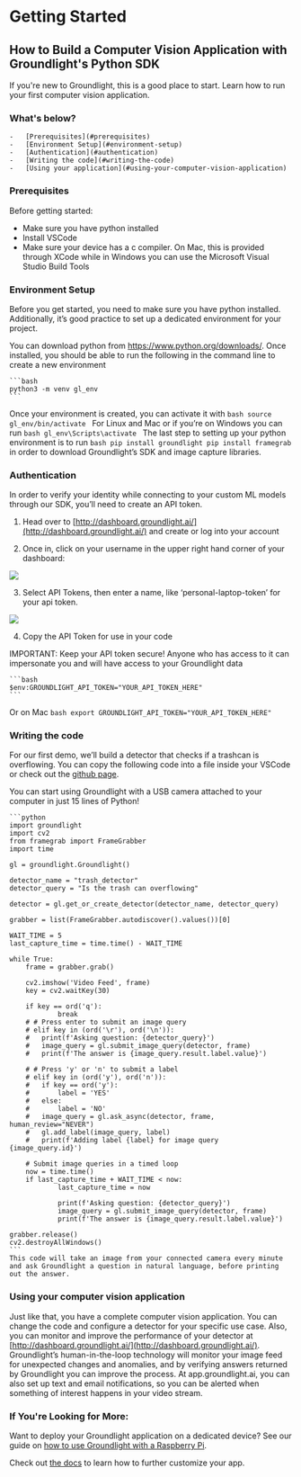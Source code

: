 
# Getting Started

## How to Build a Computer Vision Application with Groundlight's Python SDK

If you're new to Groundlight, this is a good place to start. Learn how to run your first computer vision application.



### What's below?

    -   [Prerequisites](#prerequisites)
    -   [Environment Setup](#environment-setup)
    -   [Authentication](#authentication)
    -   [Writing the code](#writing-the-code)
    -   [Using your application](#using-your-computer-vision-application)



### Prerequisites

Before getting started:

- Make sure you have python installed
- Install VSCode
- Make sure your device has a c compiler. On Mac, this is provided through XCode while in Windows you can use the Microsoft Visual Studio Build Tools

### Environment Setup

Before you get started, you need to make sure you have python installed. Additionally, it’s good practice to set up a dedicated environment for your project. 

You can download python from https://www.python.org/downloads/. Once installed, you should be able to run the following in the command line to create a new environment

    ```bash
    python3 -m venv gl_env
    ```
Once your environment is created, you can activate it with
    ```bash
    source gl_env/bin/activate
    ```
For Linux and Mac or if you’re on Windows you can run
    ```bash
    gl_env\Scripts\activate
    ```
The last step to setting up your python environment is to run
    ```bash
    pip install groundlight
    pip install framegrab
    ```
in order to download Groundlight’s SDK and image capture libraries.



### Authentication

In order to verify your identity while connecting to your custom ML models through our SDK, you’ll need to create an API token.

1. Head over to [http://dashboard.groundlight.ai/](http://dashboard.groundlight.ai/) and create or log into your account

2. Once in, click on your username in the upper right hand corner of your dashboard:

![](https://cdn.prod.website-files.com/664b7cc2ac49aeb2da6ef127/66cfb5e41e8dd9e0dd597419_AD_4nXeh8kPRLV3V4_broECuW9z1ELIqEIyJUelCjbWdE7RFtakxaov5ZgUylZBo6g4DAgqgTP2DnSrcJ26J7-pdFA2pjjnFfYxZykniuEv0axiniev3cmZiyIjaGvyHdj-381PLhvRHsm_jd4KtXXmCOV9ClNQx.png)

3. Select API Tokens, then enter a name, like ‘personal-laptop-token’ for your api token.

![](https://cdn.prod.website-files.com/664b7cc2ac49aeb2da6ef127/66cfb5f8b844596360c5c460_AD_4nXfkHlRPPBcdkFFjjAAYC42LwgXe91qbwDfwFs3V8lGFXhSoSFpjUBXo7RX0vyZVYUurzEIp3kFL9H8pghpLD8omBqLGswHQJUMxGo8dBDh--e8wj4LQZcwywrt0hotsz9DoBZb5owokq2YeJlPI4_trG-nJ.png)

4. Copy the API Token for use in your code

IMPORTANT: Keep your API token secure! Anyone who has access to it can impersonate you and will have access to your Groundlight data


    ```bash
    $env:GROUNDLIGHT_API_TOKEN="YOUR_API_TOKEN_HERE"
    ```
Or on Mac
    ```bash
    export GROUNDLIGHT_API_TOKEN="YOUR_API_TOKEN_HERE"
    ```


### Writing the code

For our first demo, we’ll build a detector that checks if a trashcan is overflowing. You can copy the following code into a file inside your VSCode or check out the [github page](https://github.com/groundlight/video_tutorials/tree/main/sdk_intro).

You can start using Groundlight with a USB camera attached to your computer in just 15 lines of Python!

    ```python
    import groundlight
    import cv2
    from framegrab import FrameGrabber
    import time

    gl = groundlight.Groundlight()

    detector_name = "trash_detector"
    detector_query = "Is the trash can overflowing"

    detector = gl.get_or_create_detector(detector_name, detector_query)

    grabber = list(FrameGrabber.autodiscover().values())[0]

    WAIT_TIME = 5
    last_capture_time = time.time() - WAIT_TIME

    while True:
        frame = grabber.grab()

        cv2.imshow('Video Feed', frame)
        key = cv2.waitKey(30)

        if key == ord('q'):
                break
        # # Press enter to submit an image query
        # elif key in (ord('\r'), ord('\n')):
        # 	print(f'Asking question: {detector_query}')
        # 	image_query = gl.submit_image_query(detector, frame)
        # 	print(f'The answer is {image_query.result.label.value}')

        # # Press 'y' or 'n' to submit a label
        # elif key in (ord('y'), ord('n')):
        # 	if key == ord('y'):
        #     	label = 'YES'
        # 	else:
        #     	label = 'NO'
        # 	image_query = gl.ask_async(detector, frame, human_review="NEVER")
        # 	gl.add_label(image_query, label)
        # 	print(f'Adding label {label} for image query {image_query.id}')

        # Submit image queries in a timed loop
        now = time.time()
        if last_capture_time + WAIT_TIME < now:
                last_capture_time = now

                print(f'Asking question: {detector_query}')
                image_query = gl.submit_image_query(detector, frame)
                print(f'The answer is {image_query.result.label.value}')

    grabber.release()
    cv2.destroyAllWindows()
    ```
    This code will take an image from your connected camera every minute and ask Groundlight a question in natural language, before printing out the answer.



### Using your computer vision application

Just like that, you have a complete computer vision application. You can change the code and configure a detector for your specific use case. Also, you can monitor and improve the performance of your detector at [http://dashboard.groundlight.ai/](http://dashboard.groundlight.ai/). Groundlight’s human-in-the-loop technology will monitor your image feed for unexpected changes and anomalies, and by verifying answers returned by Groundlight you can improve the process. At app.groundlight.ai, you can also set up text and email notifications, so you can be alerted when something of interest happens in your video stream.



### If You're Looking for More:

Want to deploy your Groundlight application on a dedicated device? See our guide on [how to use Groundlight with a Raspberry Pi](https://www.groundlight.ai/guides/raspberry-pi-tutorial).

Check out [the docs](https://code.groundlight.ai/python-sdk/) to learn how to further customize your app.